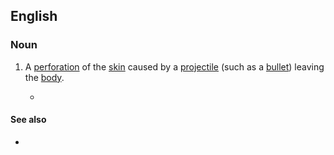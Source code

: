 ==English==

===Noun===
{{en-noun}}

# {{lb|en|medicine|forensics}} A [[perforation]] of the [[skin]] caused by a [[projectile]] (such as a [[bullet]]) leaving the [[body]].
#* {{quote-book|en|author=Vincent J. M. Di Maio|title=Gunshot Wounds: Practical Aspects of Firearms, Ballistics, and Forensic Techniques|edition=second|year=1998|publisher=CRC Press|pageurl=https://books.google.com/books?id=VbrDbbHAflsC&pg=PA92&dq=%22exit+wounds%22&hl=&cd=11&source=gbs_api#v=onepage&q=%22exit%20wounds%22&f=false|isbn=978-1-4200-4837-7|page=92|passage='''Exit wounds''', whether they are the result of contact, intermediate, or distant firing, all have the  same general characteristics. They are typically larger and more irregular than entrance wounds and, with rare exception, do not possess an abrasion ring. '''Exit wounds''' can be stellate, slit-like, crescent, circular, or completely irregular (Figure 4.23).}}

====See also====
* {{sense|perforation of the skin}} {{l|en|entry wound}}